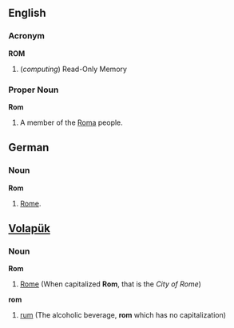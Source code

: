 ==English==

===Acronym===
'''ROM'''
# (''computing'') Read-Only Memory

===Proper Noun===
'''Rom'''

# A member of the [[Roma]] people.

==German==
===Noun===
'''Rom'''
# [[Rome]].

== [[Volapük]] == 
===Noun===
'''Rom'''
# [[Rome]] (When capitalized '''Rom''', that is the ''City of Rome'')

'''rom''' 
# [[rum]] (The alcoholic beverage, '''rom''' which has no capitalization)
